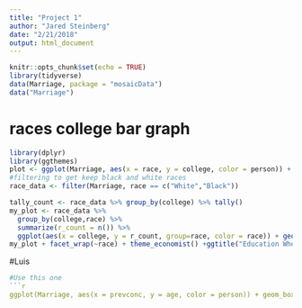 ```yaml
---
title: "Project 1"
author: "Jared Steinberg"
date: "2/21/2018"
output: html_document
---
```


```r
knitr::opts_chunk$set(echo = TRUE)
library(tidyverse)
data(Marriage, package = "mosaicData")
data("Marriage")
```

# races college bar graph
```r
library(dplyr)
library(ggthemes)
plot <- ggplot(Marriage, aes(x = race, y = college, color = person)) + geom_boxplot()
#filtering to get keep black and white races
race_data <- filter(Marriage, race == c("White","Black"))

tally_count <- race_data %>% group_by(college) %>% tally()
my_plot <- race_data %>%
  group_by(college,race) %>%
  summarize(r_count = n()) %>%
  ggplot(aes(x = college, y = r_count, group=race, color = race)) + geom_bar(stat = "identity", fill="white")
my_plot + facet_wrap(~race) + theme_economist() +ggtitle("Education When Getting Married")

```

#Luis
```r


#Use this one
```r
ggplot(Marriage, aes(x = prevconc, y = age, color = person)) + geom_boxplot()
```
